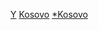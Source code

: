 {{Commons category|Kosovo by year}}
[[Category:各時期科索沃歷史|Y]]
[[Category:各年份各國|Kosovo]]
[[Category:各年塞爾維亞|*Kosovo]]